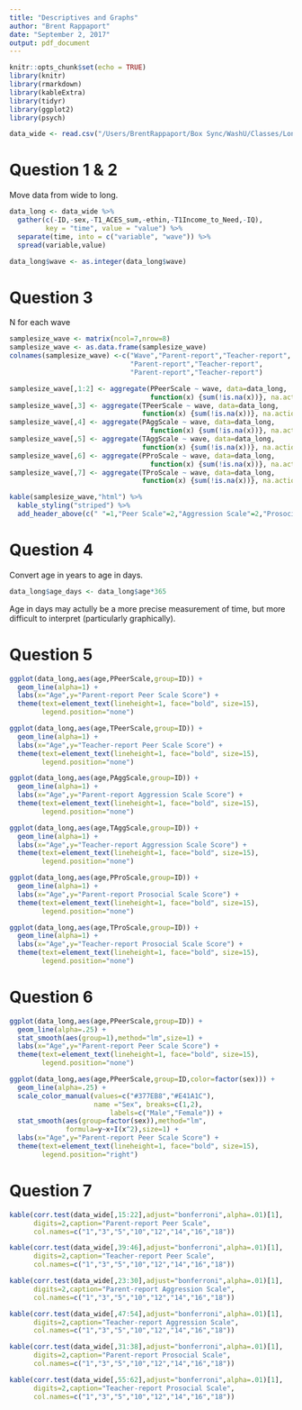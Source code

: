 ```yaml
---
title: "Descriptives and Graphs"
author: "Brent Rappaport"
date: "September 2, 2017"
output: pdf_document
---
```


```r
knitr::opts_chunk$set(echo = TRUE)
library(knitr)
library(rmarkdown)
library(kableExtra)
library(tidyr)
library(ggplot2)
library(psych)
```

```r
data_wide <- read.csv("/Users/BrentRappaport/Box Sync/WashU/Classes/Longtudinal Methods/1-descriptives-and-graphs-brappaport/Rappaport_data.csv")
```

# Question 1 & 2
Move data from wide to long.
```r
data_long <- data_wide %>% 
  gather(c(-ID,-sex,-T1_ACES_sum,-ethin,-T1Income_to_Need,-IQ), 
         key = "time", value = "value") %>% 
  separate(time, into = c("variable", "wave")) %>%
  spread(variable,value)

data_long$wave <- as.integer(data_long$wave)
```

# Question 3
N for each wave
```r
samplesize_wave <- matrix(ncol=7,nrow=8)
samplesize_wave <- as.data.frame(samplesize_wave)
colnames(samplesize_wave) <-c("Wave","Parent-report","Teacher-report",
                              "Parent-report","Teacher-report",
                              "Parent-report","Teacher-report")

samplesize_wave[,1:2] <- aggregate(PPeerScale ~ wave, data=data_long, 
                                   function(x) {sum(!is.na(x))}, na.action=NULL)
samplesize_wave[,3] <- aggregate(TPeerScale ~ wave, data=data_long, 
                                 function(x) {sum(!is.na(x))}, na.action=NULL)[2]
samplesize_wave[,4] <- aggregate(PAggScale ~ wave, data=data_long, 
                                   function(x) {sum(!is.na(x))}, na.action=NULL)[2]
samplesize_wave[,5] <- aggregate(TAggScale ~ wave, data=data_long, 
                                 function(x) {sum(!is.na(x))}, na.action=NULL)[2]
samplesize_wave[,6] <- aggregate(PProScale ~ wave, data=data_long, 
                                   function(x) {sum(!is.na(x))}, na.action=NULL)[2]
samplesize_wave[,7] <- aggregate(TProScale ~ wave, data=data_long, 
                                 function(x) {sum(!is.na(x))}, na.action=NULL)[2]

kable(samplesize_wave,"html") %>%
  kable_styling("striped") %>%
  add_header_above(c(" "=1,"Peer Scale"=2,"Aggression Scale"=2,"Prosocial Scale"=2))
```

# Question 4
Convert age in years to age in days.
```r
data_long$age_days <- data_long$age*365
```
Age in days may actully be a more precise measurement of time, but more difficult to interpret (particularly graphically).

# Question 5
```r
ggplot(data_long,aes(age,PPeerScale,group=ID)) +
  geom_line(alpha=1) +
  labs(x="Age",y="Parent-report Peer Scale Score") +
  theme(text=element_text(lineheight=1, face="bold", size=15), 
        legend.position="none")

ggplot(data_long,aes(age,TPeerScale,group=ID)) +
  geom_line(alpha=1) +
  labs(x="Age",y="Teacher-report Peer Scale Score") +
  theme(text=element_text(lineheight=1, face="bold", size=15), 
        legend.position="none")

ggplot(data_long,aes(age,PAggScale,group=ID)) +
  geom_line(alpha=1) +
  labs(x="Age",y="Parent-report Aggression Scale Score") +
  theme(text=element_text(lineheight=1, face="bold", size=15), 
        legend.position="none")

ggplot(data_long,aes(age,TAggScale,group=ID)) +
  geom_line(alpha=1) +
  labs(x="Age",y="Teacher-report Aggression Scale Score") +
  theme(text=element_text(lineheight=1, face="bold", size=15), 
        legend.position="none")

ggplot(data_long,aes(age,PProScale,group=ID)) +
  geom_line(alpha=1) +
  labs(x="Age",y="Parent-report Prosocial Scale Score") +
  theme(text=element_text(lineheight=1, face="bold", size=15), 
        legend.position="none")

ggplot(data_long,aes(age,TProScale,group=ID)) +
  geom_line(alpha=1) +
  labs(x="Age",y="Teacher-report Prosocial Scale Score") +
  theme(text=element_text(lineheight=1, face="bold", size=15), 
        legend.position="none")
```

# Question 6
```r
ggplot(data_long,aes(age,PPeerScale,group=ID)) +
  geom_line(alpha=.25) +
  stat_smooth(aes(group=1),method="lm",size=1) +
  labs(x="Age",y="Parent-report Peer Scale Score") +
  theme(text=element_text(lineheight=1, face="bold", size=15), 
        legend.position="none")

ggplot(data_long,aes(age,PPeerScale,group=ID,color=factor(sex))) +
  geom_line(alpha=.25) +
  scale_color_manual(values=c("#377EB8","#E41A1C"),
                     name ="Sex", breaks=c(1,2),
                         labels=c("Male","Female")) +
  stat_smooth(aes(group=factor(sex)),method="lm",
              formula=y~x+I(x^2),size=1) +
  labs(x="Age",y="Parent-report Peer Scale Score") +
  theme(text=element_text(lineheight=1, face="bold", size=15), 
        legend.position="right")
```

# Question 7
```r
kable(corr.test(data_wide[,15:22],adjust="bonferroni",alpha=.01)[1],
      digits=2,caption="Parent-report Peer Scale",
      col.names=c("1","3","5","10","12","14","16","18"))

kable(corr.test(data_wide[,39:46],adjust="bonferroni",alpha=.01)[1],
      digits=2,caption="Teacher-report Peer Scale",
      col.names=c("1","3","5","10","12","14","16","18"))

kable(corr.test(data_wide[,23:30],adjust="bonferroni",alpha=.01)[1],
      digits=2,caption="Parent-report Aggression Scale",
      col.names=c("1","3","5","10","12","14","16","18"))

kable(corr.test(data_wide[,47:54],adjust="bonferroni",alpha=.01)[1],
      digits=2,caption="Teacher-report Aggression Scale",
      col.names=c("1","3","5","10","12","14","16","18"))

kable(corr.test(data_wide[,31:38],adjust="bonferroni",alpha=.01)[1],
      digits=2,caption="Parent-report Prosocial Scale",
      col.names=c("1","3","5","10","12","14","16","18"))

kable(corr.test(data_wide[,55:62],adjust="bonferroni",alpha=.01)[1],
      digits=2,caption="Teacher-report Prosocial Scale",
      col.names=c("1","3","5","10","12","14","16","18"))
```

